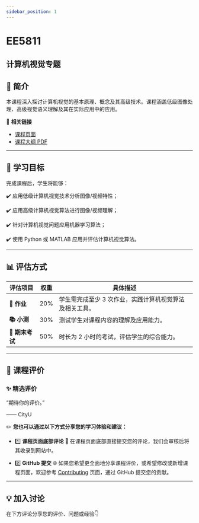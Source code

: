 ```yaml
---
sidebar_position: 1
---
```


# EE5811
## 计算机视觉专题

## **📘 简介**
本课程深入探讨计算机视觉的基本原理、概念及其高级技术。课程涵盖低级图像处理、高级视觉语义理解及其在实际应用中的应用。

🔗 **相关链接**
- [课程页面](https://www.cityu.edu.hk/catalogue/pg/202425/course/EE5811.htm)
- [课程大纲 PDF](https://www.cityu.edu.hk/catalogue/pg/202425/course/EE5811.pdf)

---

## **🎯 学习目标**

完成课程后，学生将能够：

✔️ 应用低级计算机视觉技术分析图像/视频特性；

✔️ 应用高级计算机视觉算法进行图像/视频理解；

✔️ 针对计算机视觉问题应用机器学习算法；

✔️ 使用 Python 或 MATLAB 应用并评估计算机视觉算法。

---

## **📊 评估方式**

| **评估项目**          | **权重** | **具体描述**                                                                                       |
|----------------------|---------|---------------------------------------------------------------------------------------------------|
| **📝 作业**           | 20%     | 学生需完成至少 3 次作业，实践计算机视觉算法及相关工具。                                             |
| **📚 小测**           | 30%     | 测试学生对课程内容的理解及应用能力。                                                              |
| **📖 期末考试**       | 50%     | 时长为 2 小时的考试，评估学生的综合能力。                                                         |

---

## **💬 课程评价**

### ✨ **精选评价**
<div className={commentStyles.commentBox}>
    <p className={commentStyles.commentText}>
        “期待你的评价。”
    </p>
    <p className={commentStyles.commentAuthor}>—— CityU</p>
</div>

✏️ **您也可以通过以下方式分享您的学习体验和建议：**

- 1️⃣ **课程页面底部评论**
💬 在课程页面底部直接提交您的评论，我们会审核后将其收录到网站中。

- 2️⃣ **GitHub 提交**
🌐 如果您希望更全面地分享课程评价，或希望修改或新增课程页面，欢迎参考 [Contributing](https://penjc.github.io/cityU-navigator/contributing) 页面，通过 GitHub 提交您的贡献。

---

## **💡 加入讨论**

在下方评论分享您的评价、问题或经验👇
<Utterances />
